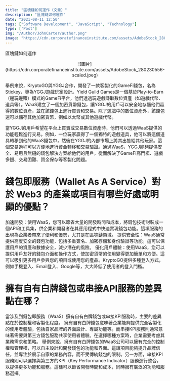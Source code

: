 ```yaml
---
title: "區塊鏈如何運作（文章）"
description: "區塊鏈如何運作"
date: "2021-08-11 12:50"
tags: ["Software Development", "JavaScript", "Technology"]
type: ['Post']
img: "/Author/JohnCarter/author.png"
image: "https://cdn.corporatefinanceinstitute.com/assets/AdobeStock_280230556-scaled.jpeg"
---
```


區塊鏈如何運作

<center>
  <div className="w-[50%]">
    ![圖片](https://cdn.corporatefinanceinstitute.com/assets/AdobeStock_280230556-scaled.jpeg)
  </div>
</center>

舉例來說，KryptoGO與YGGJ合作，開發了一款客製化的GameFi錢包，名為Stickey，專為YGGJ遊戲玩家設計。Yield Guild Games是一個基於Play-to-Earn（邊玩邊賺）模式的GameFi平台，他們透過玩遊戲賺取數位資產（如遊戲代幣、道具等）。WaaS建立了一個加密貨幣錢包，讓YGGJ的用戶可以安全地存儲他們贏得的數位資產，並在該錢包上進行買賣和交易。除了遊戲中的數位資產外，該錢包還可以儲存其他加密貨幣，例如以太幣或其他遊戲代幣。

當YGGJ的用戶希望在平台上買賣或交易數位資產時，他們可以透過WaaS提供的功能輕鬆進行交易。例如，一位玩家贏得了一個獨特的遊戲道具，他可以將這個道具轉移到他的WaaS錢包中，然後在YGGJ的內部市場上將其出售給其他玩家。這個交易過程可以方便地進行資金轉移和交易驗證。通過WaaS，YGGJ能夠提供安全、易用且無縫的錢包解決方案給他們的用戶，從而解決了GameFi高門檻、遊戲多鏈、交易困難、資金保存等客製化問題。

# 錢包即服務（Wallet As A Service）對於 Web3 的產業或項目有哪些好處或明顯的優點？
加速開發：使用WaaS，您可以節省大量的開發時間和成本，將錢包技術封裝成一個API和工具集，供企業和開發者在其應用程式中快速實現錢包功能。這項服務的出現為企業者帶來了便利和優勢，尤其是在區塊鏈領域。
提供安全性：WaaS通常提供高度安全的錢包功能，包括多重簽名、加密存儲和身份驗證等功能。這可以保護用戶的資產和數據安全，減少潛在的風險。
優化用戶體驗：使用WaaS，您可以提供用戶友好的錢包介面和操作方式，使加密貨幣的使用變得更加簡單和方便。這可以吸引更多用戶參與您的項目或使用您的產品。KryptoGO提供多種登入方式，例如手機登入、Email登入、Google等，大大降低了使用者的登入門檻。

# 擁有自有白牌錢包或串接API服務的差異點在哪？

當涉及到錢包即服務（WaaS）擁有自有白牌錢包或串接KPI服務時，主要的差異點在於控制權和客製化程度。
擁有自有白牌錢包意味著企業能夠提供完全客製化的使用者體驗，包括自家品牌的界面設計、專屬功能等。而串接KPI服務則通常意味著需要與第三方錢包服務共享使用者體驗。在選擇哪種方案時，企業需要考慮其業務需求和策略。
舉例來說，擁有自有白牌錢包的WaaS公司可以擁有完全的控制權和管理權，可以自主設計和開發錢包的功能和界面。這讓項目能夠提升品牌信任，並專注於展示自家的業務內容，而不受傳統錢包的限制。另一方面，串接KPI服務則可以選擇與第三方的KPI（Key Performance Indicator）服務進行整合，以提供更多功能和服務。這樣可以節省開發時間和成本，同時擁有廣泛的功能和服務選擇。